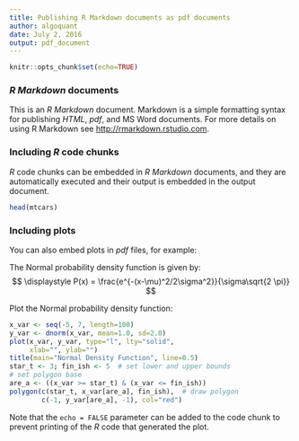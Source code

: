 ```yaml
---
title: Publishing R Markdown documents as pdf documents
author: algoquant
date: July 2, 2016
output: pdf_document
---
```

```r
knitr::opts_chunk$set(echo=TRUE)
```

### *R Markdown* documents

This is an *R Markdown* document. Markdown is a simple formatting syntax for publishing *HTML*, *pdf*, and MS Word documents. For more details on using R Markdown see <http://rmarkdown.rstudio.com>.


### Including *R* code chunks

*R* code chunks can be embedded in *R Markdown* documents, and they are automatically executed and their output is embedded in the output document.

```r
head(mtcars)
```


### Including plots

You can also embed plots in *pdf* files, for example:

The Normal probability density function is given by:
$$
\displaystyle
  P(x) = \frac{e^{-(x-\mu)^2/2\sigma^2}}{\sigma\sqrt{2 \pi}}
$$

Plot the Normal probability density function:

```r
x_var <- seq(-5, 7, length=100)
y_var <- dnorm(x_var, mean=1.0, sd=2.0)
plot(x_var, y_var, type="l", lty="solid",
     xlab="", ylab="")
title(main="Normal Density Function", line=0.5)
star_t <- 3; fin_ish <- 5  # set lower and upper bounds
# set polygon base
are_a <- ((x_var >= star_t) & (x_var <= fin_ish))
polygon(c(star_t, x_var[are_a], fin_ish),  # draw polygon
        c(-1, y_var[are_a], -1), col="red")
```

Note that the `echo = FALSE` parameter can be added to the code chunk to prevent printing of the *R* code that generated the plot.
